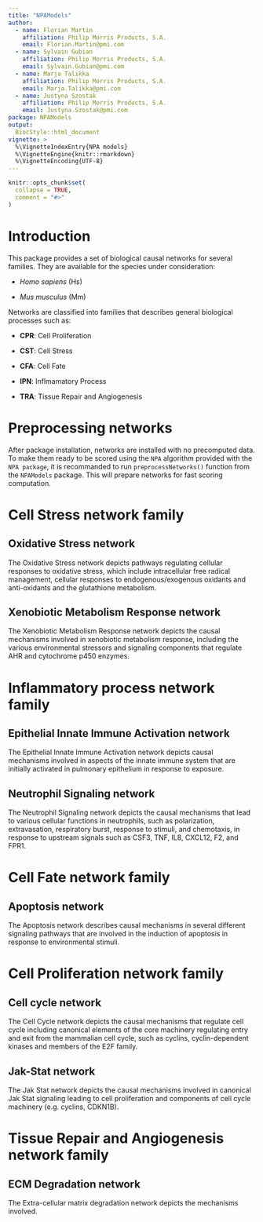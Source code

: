 ```yaml
---
title: "NPAModels"
author:
  - name: Florian Martin
    affiliation: Philip Morris Products, S.A.
    email: Florian.Martin@pmi.com
  - name: Sylvain Gubian
    affiliation: Philip Morris Products, S.A.
    email: Sylvain.Gubian@pmi.com
  - name: Marja Talikka
    affiliation: Philip Morris Products, S.A.
    email: Marja.Talikka@pmi.com
  - name: Justyna Szostak
    affiliation: Philip Morris Products, S.A.
    email: Justyna.Szostak@pmi.com
package: NPAModels
output:
  BiocStyle::html_document
vignette: >
  %\VignetteIndexEntry{NPA models}
  %\VignetteEngine{knitr::rmarkdown}
  %\VignetteEncoding{UTF-8}
---
```


```r
knitr::opts_chunk$set(
  collapse = TRUE,
  comment = "#>"
)
```

# Introduction

This package provides a set of biological causal networks for several families.
They are available for the species under consideration:

- *Homo sapiens* (Hs)

- *Mus musculus* (Mm)

Networks are classified into families that describes general biological
processes such as:

- **CPR**: Cell Proliferation

- **CST**: Cell Stress

- **CFA**: Cell Fate

- **IPN**: Inflmamatory Process

- **TRA**: Tissue Repair and Angiogenesis

# Preprocessing networks

After package installation, networks are installed with no precomputed data.
To make them ready to be scored using the `NPA` algorithm provided with the
`NPA package`, it is recommanded to run `preprocessNetworks()` function from
the `NPAModels` package. This will prepare networks for fast scoring
computation.

# Cell Stress network family

## Oxidative Stress network

The Oxidative Stress network depicts pathways regulating cellular responses
to oxidative stress, which include intracellular free radical management,
cellular responses to endogenous/exogenous oxidants and anti-oxidants and the
glutathione metabolism.

## Xenobiotic Metabolism Response network

The Xenobiotic Metabolism Response network depicts the causal mechanisms
involved in xenobiotic metabolism response, including the various
environmental stressors and signaling components that regulate AHR and
cytochrome p450 enzymes.

# Inflammatory process network family

## Epithelial Innate Immune Activation network

The Epithelial Innate Immune Activation network depicts causal mechanisms
involved in aspects of the innate immune system that are initially activated
in pulmonary epithelium in response to exposure.

## Neutrophil Signaling network

The Neutrophil Signaling network depicts the causal mechanisms that lead to
various cellular functions in neutrophils, such as polarization,
extravasation, respiratory burst, response to stimuli, and chemotaxis,
in response to upstream signals such as CSF3, TNF, IL8, CXCL12, F2, and FPR1.

# Cell Fate network family

## Apoptosis network

The Apoptosis network describes causal mechanisms in several different
signaling pathways that are involved in the induction of apoptosis in response
to environmental stimuli.

# Cell Proliferation network family

## Cell cycle network

The Cell Cycle network depicts the causal mechanisms that regulate cell cycle
including canonical elements of the core machinery regulating entry and exit
from the mammalian cell cycle, such as cyclins, cyclin-dependent kinases and
members of the E2F family.

## Jak-Stat network

The Jak Stat network depicts the causal mechanisms involved in canonical
Jak Stat signaling leading to cell proliferation and components of cell
cycle machinery (e.g. cyclins, CDKN1B).

# Tissue Repair and Angiogenesis network family

## ECM Degradation network

The Extra-cellular matrix degradation network depicts the mechanisms
involved.
